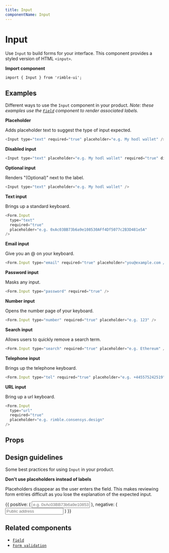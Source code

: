```yaml
---
title: Input
componentName: Input
---
```



# Input

Use `Input` to build forms for your interface. This component provides a styled version of HTML `<input>`.

**Import component**

```lang=jsx
import { Input } from 'rimble-ui';
```

## Examples

Different ways to use the `Input` component in your product. _Note: these examples use the [`Field`](/components/rimble-ui/Field) component to render associated labels._

**Placeholder**

Adds placeholder text to suggest the type of input expected.

```js is=react-live
<Input type="text" required="true" placeholder="e.g. My hodl wallet" />
```

**Disabled input**

```js is=react-live
<Input type="text" placeholder="e.g. My hodl wallet" required="true" disabled />
```

**Optional input**

Renders "(Optional)" next to the label.

```js is=react-live
<Input type="text" placeholder="e.g. My hodl wallet" />
```

**Text input**

Brings up a standard keyboard.

```js is=react-live
<Form.Input
  type="text"
  required="true"
  placeholder="e.g. 0xAc03BB73b6a9e108530AFf4Df5077c2B3D481e5A"
/>
```

**Email input**

Give you an @ on your keyboard.

```js is=react-live
<Form.Input type="email" required="true" placeholder="you@example.com />
```

**Password input**

Masks any input.

```js is=react-live
<Form.Input type="password" required="true" />
```

**Number input**

Opens the number page of your keyboard.

```js is=react-live
<Form.Input type="number" required="true" placeholder="e.g. 123" />
```

**Search input**

Allows users to quickly remove a search term.

```js is=react-live
<Form.Input type="search" required="true" placeholder="e.g. Ethereum" />
```

**Telephone input**

Brings up the telephone keyboard.

```js is=react-live
<Form.Input type="tel" required="true" placeholder="e.g. +445575242519" />
```

**URL input**

Bring up a url keyboard.

```js is=react-live
<Form.Input
  type="url"
  required="true"
  placeholder="e.g. rimble.consensys.design"
/>
```

## Props

<PropsTable propMetaData={props.propMetaData} />

## Design guidelines

Some best practices for using `Input` in your product.

**Don't use placeholders instead of labels**

Placeholders disappear as the user enters the field. This makes reviewing form entries difficult as you lose the explanation of the expected input.

<DoDont>
  {{
    positive: (
      <Box>
        <Field label="Public address">
          <Input
            type="text"
            width="100%"
            required="true"
            placeholder="e.g. 0xAc03BB73b6a9e108530AFf4Df5077c2B3D481e5A"
          />
        </Field>
      </Box>
    ),
    negative: (
      <Box>
        <Field>
          <Input
            type="text"
            width="100%"
            required="true"
            placeholder="Public address"
          />
        </Field>
      </Box>
    )
  }}
</DoDont>

## Related components

- [`Field`](/components/rimble-ui/Field)
- [`Form validation`](/components/rimble-ui/Form)
